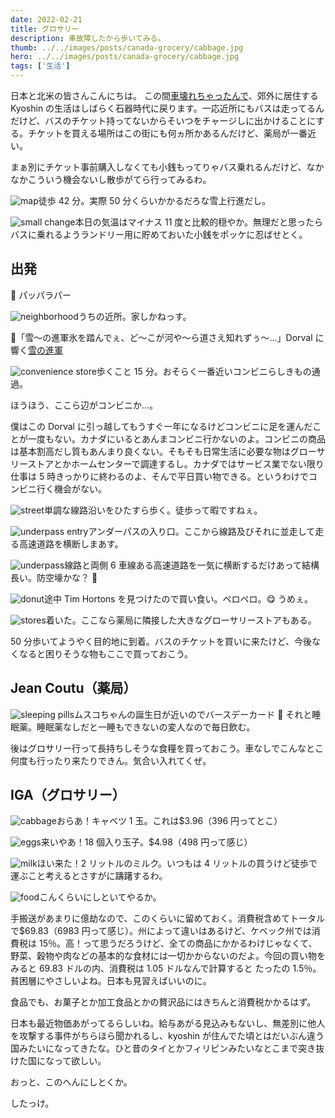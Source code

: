 ```yaml
---
date: 2022-02-21
title: グロサリー
description: 車故障したから歩いてみる。
thumb: ../../images/posts/canada-grocery/cabbage.jpg
hero: ../../images/posts/canada-grocery/cabbage.jpg
tags: ['生活']
---
```


日本と北米の皆さんこんにちは。
この間[車壊れちゃったんで](/blog/car-trouble '車壊れた')、郊外に居住する Kyoshin の生活はしばらく石器時代に戻ります。一応近所にもバスは走ってるんだけど、バスのチケット持ってないからそいつをチャージしに出かけることにする。チケットを買える場所はこの街にも何ヵ所かあるんだけど、薬局が一番近い。

まぁ別にチケット事前購入しなくても小銭もってりゃバス乗れるんだけど、なかなかこういう機会ないし散歩がてら行ってみるわ。

![map](../../images/posts/canada-grocery/map-home-to-jean-coutu.jpg)徒歩 42 分。実際 50 分くらいかかるだろな雪上行進だし。

![small change](../../images/posts/canada-grocery/small-change.jpg)本日の気温はマイナス 11 度と比較的穏やか。無理だと思ったらバスに乗れるようランドリー用に貯めておいた小銭をポッケに忍ばせとく。

## 出発

🥳 パッパラパー

![neighborhood](../../images/posts/canada-grocery/neighborhood.jpg)うちの近所。家しかねっす。

🎤「雪〜の進軍氷を踏んでぇ、ど〜こが河や〜ら道さえ知れずぅ〜…」Dorval に響く[雪の進軍](https://youtu.be/aqjX1bQgKa8?t=13)

![convenience store](../../images/posts/canada-grocery/convenience-store.jpg)歩くこと 15 分。おそらく一番近いコンビニらしきもの通過。

ほうほう、ここら辺がコンビニか…。

僕はこの Dorval に引っ越してもうすぐ一年になるけどコンビニに足を運んだことが一度もない。カナダにいるとあんまコンビニ行かないのよ。コンビニの商品は基本割高だし質もあんまり良くない。そもそも日常生活に必要な物はグローサリーストアとかホームセンターで調達するし。カナダではサービス業でない限り仕事は 5 時きっかりに終わるのよ、そんで平日買い物できる。というわけでコンビニ行く機会がない。

![street](../../images/posts/canada-grocery/street.jpg)単調な線路沿いをひたすら歩く。徒歩って暇ですねぇ。

![underpass entry](../../images/posts/canada-grocery/underpass-entry.jpg)アンダーパスの入り口。ここから線路及びそれに並走して走る高速道路を横断しまあす。

![underpass](../../images/posts/canada-grocery/underpass.jpg)線路と両側 6 車線ある高速道路を一気に横断するだけあって結構長い。防空壕かな？ 🤔

![donut](../../images/posts/canada-grocery/donut.jpg)途中 Tim Hortons を見つけたので買い食い。ペロペロ。😋 うめぇ。

![stores](../../images/posts/canada-grocery/stores.jpg)着いた。ここなら薬局に隣接した大きなグローサリーストアもある。

50 分歩いてようやく目的地に到着。バスのチケットを買いに来たけど、今後なくなると困りそうな物もここで買っておこう。

## Jean Coutu（薬局）

![sleeping pills](../../images/posts/canada-grocery/sleeping-pills.jpg)ムスコちゃんの誕生日が近いのでバースデーカード 🥳 それと睡眠薬。睡眠薬なしだと一睡もできないの変人なので毎日飲む。

後はグロサリー行って長持ちしそうな食糧を買っておこう。車なしでこんなとこ何度も行ったり来たりできん。気合い入れてくぜ。

## IGA（グロサリー）

![cabbage](../../images/posts/canada-grocery/cabbage.jpg)おらあ！キャベツ 1 玉。これは$3.96（396 円ってとこ）

![eggs](../../images/posts/canada-grocery/eggs.jpg)来いやあ！18 個入り玉子。$4.98（498 円って感じ）

![milk](../../images/posts/canada-grocery/milk.jpg)ほい来た！2 リットルのミルク。いつもは 4 リットルの買うけど徒歩で運ぶこと考えるとさすがに躊躇するわ。

![food](../../images/posts/canada-grocery/food.jpg)こんくらいにしといてやるか。

手搬送があまりに億劫なので、このくらいに留めておく。消費税含めてトータルで$69.83（6983 円って感じ）。州によって違いはあるけど、ケベック州では消費税は 15％。高！って思うだろうけど、全ての商品にかかるわけじゃなくて、野菜、穀物や肉などの基本的な食材には一切かからないのだよ。今回の買い物をみると 69.83 ドルの内、消費税は 1.05 ドルなんで計算すると たったの 1.5％。貧困層にやさしいよね。日本も見習えばいいのに。

食品でも、お菓子とか加工食品とかの贅沢品にはきちんと消費税かかるはず。

日本も最近物価あがってるらしいね。給与あがる見込みもないし、無差別に他人を攻撃する事件がちらほら聞かれるし、kyoshin が住んでた頃とはだいぶん違う国みたいになってきたな。ひと昔のタイとかフィリピンみたいなとこまで突き抜けた国になって欲しい。

おっと、このへんにしとくか。

したっけ。
